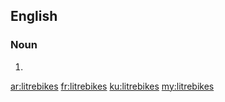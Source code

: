 ==English==

===Noun===
{{head|en|noun plural form}}

# {{plural of|litrebike|lang=en}}

[[ar:litrebikes]]
[[fr:litrebikes]]
[[ku:litrebikes]]
[[my:litrebikes]]